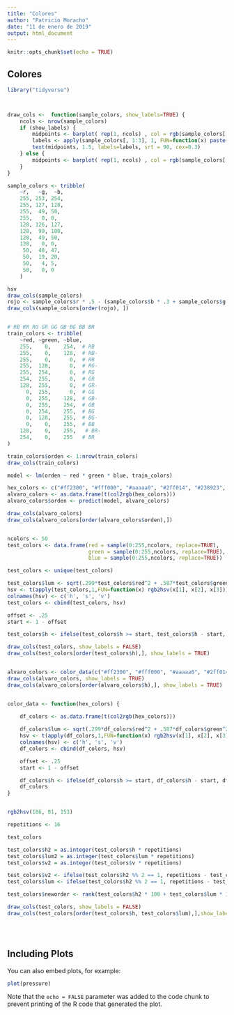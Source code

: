 ```yaml
---
title: "Colores"
author: "Patricio Moracho"
date: "11 de enero de 2019"
output: html_document
---
```


```r
knitr::opts_chunk$set(echo = TRUE)
```

## Colores


```r
library("tidyverse")



draw_cols <-  function(sample_colors, show_labels=TRUE) {
    ncols <- nrow(sample_colors)
    if (show_labels) {
        midpoints <- barplot( rep(1, ncols) , col = rgb(sample_colors[,1:3]/255), ylim=c(0,2), border = NA)
        labels <- apply(sample_colors[, 1:3], 1, FUN=function(x) paste("rgb(", paste(x[1], x[2], x[3], sep=","), ")", sep=""))
	    text(midpoints, 1.5, labels=labels, srt = 90, cex=0.3)
    } else {
        midpoints <- barplot( rep(1, ncols) , col = rgb(sample_colors[,1:3]/255), ylim=c(0,1), border = NA)
    }
}

sample_colors <- tribble(
    ~r,   ~g,  ~b,
    255, 253, 254,
    255, 127, 128,
    255,  49, 50,
    255,   0, 0, 
    128, 126, 127,
    128,  99, 100,
    128,  49, 50,
    128,   0, 0,
     50,  48, 47,
     50,  19, 20,
     50,   4, 5,
     50,   0, 0
    )

hsv
draw_cols(sample_colors)
rojo <- sample_colors$r * .5 - (sample_colors$b * .3 + sample_colors$g * .2)
draw_cols(sample_colors[order(rojo), ])


# RB RR RG GR GG GB BG BB BR
train_colors <- tribble(
    ~red, ~green, ~blue,
    255,    0,    254,  # RB
    255,    0,    128,  # RB-
    255,    0,      0,  # RR
    255,  128,      0,  # RG-
    255,  254,      0,  # RG
    254,  255,      0,  # GR 
    128,  255,      0,  # GR- 
      0,  255,      0,  # GG
      0,  255,    128,  # GB-
      0,  255,    254,  # GB
      0,  254,    255,  # BG
      0,  128,    255,  # BG-
      0,    0,    255,  # BB
    128,    0,    255,   # BR-
    254,    0,    255   # BR
)

train_colors$orden <- 1:nrow(train_colors)
draw_cols(train_colors)

model <- lm(orden ~ red * green * blue, train_colors)

hex_colors <- c("#ff2300", "#fff000", "#aaaaa0", "#2ff014", "#238923", "#010203")
alvaro_colors <- as.data.frame(t(col2rgb(hex_colors)))
alvaro_colors$orden <- predict(model, alvaro_colors)

draw_cols(alvaro_colors)
draw_cols(alvaro_colors[order(alvaro_colors$orden),])


ncolors <- 50
test_colors <- data.frame(red = sample(0:255,ncolors, replace=TRUE), 
                          green = sample(0:255,ncolors, replace=TRUE), 
                          blue = sample(0:255,ncolors, replace=TRUE))

test_colors <- unique(test_colors)

test_colors$lum <- sqrt(.299*test_colors$red^2 + .587*test_colors$green^2 + 0.114*test_colors$blue^2)
hsv <- t(apply(test_colors,1,FUN=function(x) rgb2hsv(x[1], x[2], x[3])))
colnames(hsv) <- c('h', 's', 'v')
test_colors <- cbind(test_colors, hsv)

offset <- .25
start <- 1 - offset

test_colors$h <- ifelse(test_colors$h >= start, test_colors$h - start, test_colors$h + start)

draw_cols(test_colors, show_labels = FALSE)
draw_cols(test_colors[order(test_colors$h),], show_labels = TRUE)


alvaro_colors <- color_data(c("#ff2300", "#fff000", "#aaaaa0", "#2ff014", "#238923", "#010203"))
draw_cols(alvaro_colors, show_labels = TRUE)
draw_cols(alvaro_colors[order(alvaro_colors$h),], show_labels = TRUE)


color_data <- function(hex_colors) {
    
    df_colors <- as.data.frame(t(col2rgb(hex_colors)))

    df_colors$lum <- sqrt(.299*df_colors$red^2 + .587*df_colors$green^2 + 0.114*df_colors$blue^2)
    hsv <- t(apply(df_colors,1,FUN=function(x) rgb2hsv(x[1], x[2], x[3])))
    colnames(hsv) <- c('h', 's', 'v')
    df_colors <- cbind(df_colors, hsv)

    offset <- .25
    start <- 1 - offset

    df_colors$h <- ifelse(df_colors$h >= start, df_colors$h - start, df_colors$h + start)
    df_colors
}


rgb2hsv(186, 81, 153)

repetitions <- 16

test_colors

test_colors$h2 = as.integer(test_colors$h * repetitions)
test_colors$lum2 = as.integer(test_colors$lum * repetitions)
test_colors$v2 = as.integer(test_colors$v * repetitions)

test_colors$v2 <- ifelse(test_colors$h2 %% 2 == 1, repetitions - test_colors$v2, test_colors$v2)
test_colors$lum <- ifelse(test_colors$h2 %% 2 == 1, repetitions - test_colors$lum, test_colors$lum)

test_colors$neworder <- rank(test_colors$h2 * 100 + test_colors$lum * 10 + test_colors$v2)

draw_cols(test_colors, show_labels = FALSE)
draw_cols(test_colors[order(test_colors$h, test_colors$lum),],show_labels = FALSE)


    
```

## Including Plots

You can also embed plots, for example:

```r
plot(pressure)
```

Note that the `echo = FALSE` parameter was added to the code chunk to prevent printing of the R code that generated the plot.
